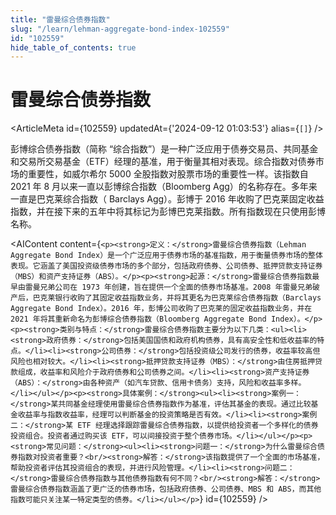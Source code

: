 ```yaml
---
title: "雷曼综合债券指数"
slug: "/learn/lehman-aggregate-bond-index-102559"
id: "102559"
hide_table_of_contents: true
---
```



# 雷曼综合债券指数

<ArticleMeta id={102559} updatedAt={'2024-09-12 01:03:53'} alias={`[]`} />
<div className='border-solid border-b border-t-0 my-4 border-[var(--ifm-color-gray-300)]' />

彭博综合债券指数（简称 “综合指数”）是一种广泛应用于债券交易员、共同基金和交易所交易基金（ETF）经理的基准，用于衡量其相对表现。综合指数对债券市场的重要性，如威尔希尔 5000 全股指数对股票市场的重要性一样。该指数自 2021 年 8 月以来一直以彭博综合指数（Bloomberg Agg）的名称存在。多年来一直是巴克莱综合指数（ Barclays Agg）。彭博于 2016 年收购了巴克莱固定收益指数，并在接下来的五年中将其标记为彭博巴克莱指数。所有指数现在只使用彭博名称。

<AIContent content={`<p><strong>定义：</strong>雷曼综合债券指数（Lehman Aggregate Bond Index）是一个广泛应用于债券市场的基准指数，用于衡量债券市场的整体表现。它涵盖了美国投资级债券市场的多个部分，包括政府债券、公司债券、抵押贷款支持证券（MBS）和资产支持证券（ABS）。</p><p><strong>起源：</strong>雷曼综合债券指数最早由雷曼兄弟公司在 1973 年创建，旨在提供一个全面的债券市场基准。2008 年雷曼兄弟破产后，巴克莱银行收购了其固定收益指数业务，并将其更名为巴克莱综合债券指数（Barclays Aggregate Bond Index）。2016 年，彭博公司收购了巴克莱的固定收益指数业务，并在 2021 年将其重新命名为彭博综合债券指数（Bloomberg Aggregate Bond Index）。</p><p><strong>类别与特点：</strong>雷曼综合债券指数主要分为以下几类：<ul><li><strong>政府债券：</strong>包括美国国债和政府机构债券，具有高安全性和低收益率的特点。</li><li><strong>公司债券：</strong>包括投资级公司发行的债券，收益率较高但风险也相对较大。</li><li><strong>抵押贷款支持证券（MBS）：</strong>由住房抵押贷款组成，收益率和风险介于政府债券和公司债券之间。</li><li><strong>资产支持证券（ABS）：</strong>由各种资产（如汽车贷款、信用卡债务）支持，风险和收益率多样。</li></ul></p><p><strong>具体案例：</strong><ul><li><strong>案例一：</strong>某共同基金经理使用雷曼综合债券指数作为基准，评估其基金的表现。通过比较基金收益率与指数收益率，经理可以判断基金的投资策略是否有效。</li><li><strong>案例二：</strong>某 ETF 经理选择跟踪雷曼综合债券指数，以提供给投资者一个多样化的债券投资组合。投资者通过购买该 ETF，可以间接投资于整个债券市场。</li></ul></p><p><strong>常见问题：</strong><ul><li><strong>问题一：</strong>为什么雷曼综合债券指数对投资者重要？<br/><strong>解答：</strong>该指数提供了一个全面的市场基准，帮助投资者评估其投资组合的表现，并进行风险管理。</li><li><strong>问题二：</strong>雷曼综合债券指数与其他债券指数有何不同？<br/><strong>解答：</strong>雷曼综合债券指数涵盖了更广泛的债券市场，包括政府债券、公司债券、MBS 和 ABS，而其他指数可能只关注某一特定类型的债券。</li></ul></p>`} id={102559} />

